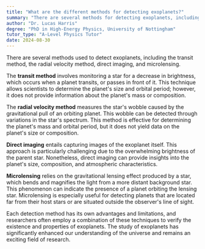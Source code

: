 ```yaml
---
title: "What are the different methods for detecting exoplanets?"
summary: "There are several methods for detecting exoplanets, including the transit method, radial velocity method, direct imaging, and microlensing."
author: "Dr. Lucas Harris"
degree: "PhD in High-Energy Physics, University of Nottingham"
tutor_type: "A-Level Physics Tutor"
date: 2024-08-30
---
```


There are several methods used to detect exoplanets, including the transit method, the radial velocity method, direct imaging, and microlensing.

The **transit method** involves monitoring a star for a decrease in brightness, which occurs when a planet transits, or passes in front of it. This technique allows scientists to determine the planet's size and orbital period; however, it does not provide information about the planet's mass or composition.

The **radial velocity method** measures the star's wobble caused by the gravitational pull of an orbiting planet. This wobble can be detected through variations in the star's spectrum. This method is effective for determining the planet's mass and orbital period, but it does not yield data on the planet's size or composition.

**Direct imaging** entails capturing images of the exoplanet itself. This approach is particularly challenging due to the overwhelming brightness of the parent star. Nonetheless, direct imaging can provide insights into the planet's size, composition, and atmospheric characteristics.

**Microlensing** relies on the gravitational lensing effect produced by a star, which bends and magnifies the light from a more distant background star. This phenomenon can indicate the presence of a planet orbiting the lensing star. Microlensing is especially useful for detecting planets that are located far from their host stars or are situated outside the observer's line of sight.

Each detection method has its own advantages and limitations, and researchers often employ a combination of these techniques to verify the existence and properties of exoplanets. The study of exoplanets has significantly enhanced our understanding of the universe and remains an exciting field of research.
    
